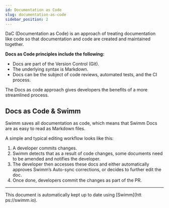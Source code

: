 ```yaml
---
id: Documentation as Code
slug: documentation-as-code
sidebar_position: 2
---
```



DaC (Documentation as Code) is an approach of treating documentation like code so that documentation and code are created and maintained together.

**Docs as Code principles include the following:**

- Docs are part of the Version Control (Git).
- The underlying syntax is Markdown.
- Docs can be the subject of code reviews, automated tests, and the CI process.

The Docs as code approach gives developers the benefits of a more streamlined process.

## Docs as Code & Swimm

Swimm saves all documentation as code, which means that Swimm Docs are as easy to read as Markdown files.

A simple and typical editing workflow looks like this:

1.  A developer commits changes.
2.  Swimm detects that as a result of code changes, some documents need to be amended and notifies the developer.
3.  The developer then accesses these docs and either automatically approves Swimm’s Auto-sync corrections, or decides to further edit the doc.
4.  Once done, developers commit the changes as part of the PR.

---

This document is automatically kept up to date using [Swimm](htt
ps://swimm.io).
